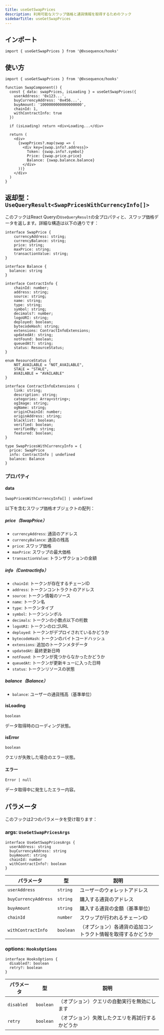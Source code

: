 ```yaml
---
title: useGetSwapPrices
description: 利用可能なスワップ価格と通貨情報を取得するためのフック
sidebarTitle: useGetSwapPrices
---
```


## インポート

```tsx
import { useGetSwapPrices } from '@0xsequence/hooks'
```

## 使い方

```tsx
import { useGetSwapPrices } from '@0xsequence/hooks'

function SwapComponent() {
  const { data: swapPrices, isLoading } = useGetSwapPrices({
    userAddress: '0x123...',
    buyCurrencyAddress: '0x456...',
    buyAmount: '1000000000000000000', 
    chainId: 1,
    withContractInfo: true
  })

  if (isLoading) return <div>Loading...</div>

  return (
    <div>
      {swapPrices?.map(swap => (
        <div key={swap.info?.address}>
          Token: {swap.info?.symbol}
          Price: {swap.price.price}
          Balance: {swap.balance.balance}
        </div>
      ))}
    </div>
  )
}
```

## 返却型：`UseQueryResult<SwapPricesWithCurrencyInfo[]>`
このフックはReact Queryの`UseQueryResult`の全プロパティと、スワップ価格データを返します。詳細な構造は以下の通りです：

```tsx
interface SwapPrice {
    currencyAddress: string;
    currencyBalance: string;
    price: string;
    maxPrice: string;
    transactionValue: string;
}

interface Balance {
  balance: string
}

interface ContractInfo {
    chainId: number;
    address: string;
    source: string;
    name: string;
    type: string;
    symbol: string;
    decimals?: number;
    logoURI: string;
    deployed: boolean;
    bytecodeHash: string;
    extensions: ContractInfoExtensions;
    updatedAt: string;
    notFound: boolean;
    queuedAt?: string;
    status: ResourceStatus;
}

enum ResourceStatus {
    NOT_AVAILABLE = "NOT_AVAILABLE",
    STALE = "STALE",
    AVAILABLE = "AVAILABLE"
}

interface ContractInfoExtensions {
    link: string;
    description: string;
    categories: Array<string>;
    ogImage: string;
    ogName: string;
    originChainId: number;
    originAddress: string;
    blacklist: boolean;
    verified: boolean;
    verifiedBy: string;
    featured: boolean;
}

type SwapPricesWithCurrencyInfo = {
  price: SwapPrice
  info: ContractInfo | undefined
  balance: Balance
}
```

### プロパティ

#### data
`SwapPricesWithCurrencyInfo[] | undefined`

以下を含むスワップ価格オブジェクトの配列：

##### price（SwapPrice）

- `currencyAddress`: 通貨のアドレス
- `currencyBalance`: 通貨の残高
- `price`: スワップ価格
- `maxPrice`: スワップの最大価格
- `transactionValue`: トランザクションの金額

##### info（ContractInfo）

- `chainId`: トークンが存在するチェーンID
- `address`: トークンコントラクトのアドレス
- `source`: トークン情報のソース
- `name`: トークン名
- `type`: トークンタイプ
- `symbol`: トークンシンボル
- `decimals`: トークンの小数点以下の桁数
- `logoURI`: トークンのロゴURL
- `deployed`: トークンがデプロイされているかどうか
- `bytecodeHash`: トークンのバイトコードハッシュ
- `extensions`: 追加のトークンメタデータ
- `updatedAt`: 最終更新日時
- `notFound`: トークンが見つからなかったかどうか
- `queuedAt`: トークンが更新キューに入った日時
- `status`: トークンリソースの状態

##### balance（Balance）

- `balance`: ユーザーの通貨残高（基準単位）

#### isLoading
`boolean`

データ取得時のローディング状態。

#### isError
`boolean`

クエリが失敗した場合のエラー状態。

#### エラー
`Error | null`

データ取得中に発生したエラー内容。

## パラメータ
このフックは2つのパラメータを受け取ります：

### args: `UseGetSwapPricesArgs`

```tsx
interface UseGetSwapPricesArgs {
  userAddress: string
  buyCurrencyAddress: string
  buyAmount: string
  chainId: number
  withContractInfo?: boolean
}
```

| パラメータ                | 型         | 説明                             |
| -------------------- | --------- | ------------------------------ |
| `userAddress`        | `string`  | ユーザーのウォレットアドレス                 |
| `buyCurrencyAddress` | `string`  | 購入する通貨のアドレス                    |
| `buyAmount`          | `string`  | 購入する通貨の金額（基準単位）                |
| `chainId`            | `number`  | スワップが行われるチェーンID                |
| `withContractInfo`   | `boolean` | （オプション）各通貨の追加コントラクト情報を取得するかどうか |

### options: `HooksOptions`

```tsx
interface HooksOptions {
  disabled?: boolean
  retry?: boolean
}
```

| パラメータ      | 型         | 説明                       |
| ---------- | --------- | ------------------------ |
| `disabled` | `boolean` | （オプション）クエリの自動実行を無効にします   |
| `retry`    | `boolean` | （オプション）失敗したクエリを再試行するかどうか |